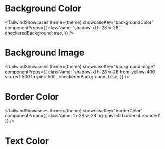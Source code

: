 



# Background Color

<TailwindShowcases
  theme={theme}
  showcaseKey="backgroundColor"
  componentProps={{
    className: 'shadow-xl h-28 w-28',
    checkeredBackground: true,
  }}
/>

# Background Image

<TailwindShowcases
  theme={theme}
  showcaseKey="backgroundImage"
  componentProps={{
    className: 'shadow-xl h-28 w-28 from-yellow-400 via-red-500 to-pink-500',
    checkeredBackground: false,
  }}
/>

# Border Color

<TailwindShowcases
  theme={theme}
  showcaseKey="borderColor"
  componentProps={{ className: 'h-28 w-28 bg-grey-50 border-4 rounded' }}
/>

# Text Color

<TailwindShowcases theme={theme} showcaseKey="textColor" />
